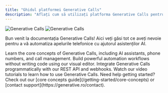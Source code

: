 ```yaml
---
title: "Ghidul platformei Generative Calls"
description: "Aflați cum să utilizați platforma Generative Calls pentru a vă automatiza apelurile telefonice cu ajutorul asistenților AI"
---
```


<img
  className="block dark:hidden"
  src="resources/cover_generative_w.png"
  alt="Generative Calls"
/>
<img
  className="hidden dark:block"
  src="resources/cover_generative_w.png"
  alt="Generative Calls"
/>

Bun venit la documentația Generative Calls! Aici veți găsi tot ce aveți nevoie pentru a vă automatiza apelurile telefonice cu ajutorul asistenților AI.

<CardGroup cols={2}>
  <Card
    title="Platform Guide"
    icon="book"
    href="/platform-guide/overview"
    color="#06df4b">
    Learn the core concepts of Generative Calls, including AI assistants, phone
    numbers, and call management.
  </Card>
  <Card
    title="No-Code Automation"
    icon="wand-magic-sparkles"
    href="/automation-platform/introduction"
    color="pink">
    Build powerful automation workflows without writing code using our visual
    editor.
  </Card>
  <Card
    title="API Reference"
    icon="code"
    href="/api-reference/introduction"
    color="blue">
    Integrate Generative Calls programmatically with our REST API and webhooks.
  </Card>
  <Card
    title="Video tutorials"
    icon="video"
    href="/automation-platform/tutorials/"
    color="red">
    Watch our video tutorials to learn how to use Generative Calls.
  </Card>
</CardGroup>

<Note>
  Need help getting started? Check out our [core concepts
  guide](/getting-started/core-concepts) or [contact
  support](https://generative.ro/contact).
</Note>
